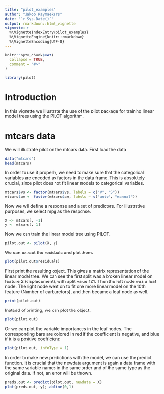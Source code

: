 ```yaml
---
title: "pilot_examples"
author: "Jakob Raymaekers"
date: "`r Sys.Date()`"
output: rmarkdown::html_vignette
vignette: >
  %\VignetteIndexEntry{pilot_examples}
  %\VignetteEngine{knitr::rmarkdown}
  %\VignetteEncoding{UTF-8}
---
```


```r
knitr::opts_chunk$set(
  collapse = TRUE,
  comment = "#>"
)
```


```r
library(pilot)
```

# Introduction

In this vignette we illustrate the use of the pilot package for training linear
model trees using the PILOT algorithm. 


# mtcars data

We will illustrate pilot on the mtcars data. First load the data

```r
data("mtcars")
head(mtcars)
```


In order to use it properly, we need to make sure that the categorical variables are encoded as factors in the data frame.
This is absolutely crucial, since pilot does not fit linear models to categorical variables.

```r
mtcars$vs <- factor(mtcars$vs, labels = c("V", "S"))
mtcars$am <- factor(mtcars$am, labels = c("auto", "manual"))
```


Now we will define a response and a set of predictors. For illustrative purposes, we select mpg as the response.

```r
X <- mtcars[, -1]
y <- mtcars[, 1]
```

Now we can train the linear model tree using PILOT.
```r
pilot.out <- pilot(X, y)
```


We can extract the residuals and plot them.

```r
plot(pilot.out$residuals)
```


First print the resulting object. This gives a matrix representation of the linear model tree.
We can see the first split was a broken linear model on feature 2 (displacement), with split value 121.
Then the left node was a leaf node. The right node went on to fit one more linear model on the 
10th feature (Number of carburetors), and then became a leaf node as well.


```r
print(pilot.out)
```

Instead of printing, we can plot the object.


```r
plot(pilot.out)
```


Or we can plot the variable importances in the leaf nodes. The corresponding
bars are colored in red if the coefficient is negative, and blue if it is a positive
coefficient:

```r
plot(pilot.out, infoType = 1)
```



In order to make new predictions with the model, we can use the predict function.
It is crucial that the newdata argument is again a data frame with the same variable names
in the same order and of the same type as the original data. If not, an error will be thrown.

```r
preds.out <- predict(pilot.out, newdata = X)
plot(preds.out, y); abline(0,1)
```






